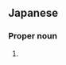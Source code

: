 ==Japanese==
{{ja-kanjitab|なり|みや}}

===Proper noun===
{{ja-pos|proper|なりみや}}

# {{surname|lang=ja|sort=なりみや}}